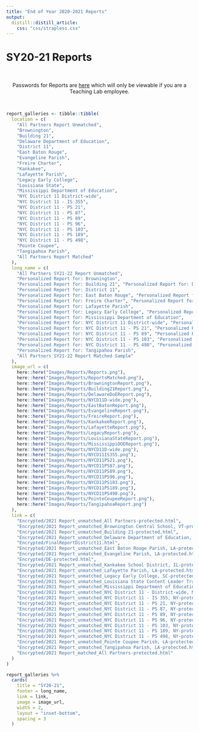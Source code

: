 ```yaml
---
title: "End of Year 2020-2021 Reports"
output: 
  distill::distill_article:
    css: "css/strapless.css"
---
```


# SY20-21 Reports

<br>

<center> Passwords for Reports are [here](https://docs.google.com/spreadsheets/d/1eAUdWEzc0R7WzpztOvutRp2FYDtpks37LSFV8sq8ezg/edit?usp=sharing) which will only be viewable if you are a Teaching Lab employee. </center>

<br>

```r
report_galleries <- tibble::tibble(
  location = c(
    "All Partners Report Unmatched",
    "Brownington",
    "Building 21",
    "Delaware Department of Education",
    "District 11",
    "East Baton Rouge",
    "Evangeline Parish",
    "Freire Charter",
    "Kankakee",
    "Lafayette Parish",
    "Legacy Early College",
    "Louisiana State",
    "Mississippi Department of Education",
    "NYC District 11 District-wide",
    "NYC District 11 - IS 355",
    "NYC District 11 - PS 21",
    "NYC District 11 - PS 87",
    "NYC District 11 - PS 89",
    "NYC District 11 - PS 96",
    "NYC District 11 - PS 103",
    "NYC District 11 - PS 189",
    "NYC District 11 - PS 498",
    "Pointe Coupee",
    "Tangipahoa Parish",
    "All Partners Report Matched"
  ),
  long_name = c(
    "All Partners SY21-22 Report Unmatched",
    "Personalized Report for: Brownington",
    "Personalized Report for: Building 21", "Personalized Report for: Delaware Department of Education",
    "Personalized Report for: District 11",
    "Personalized Report for: East Baton Rouge", "Personalized Report for: Evangeline Parish",
    "Personalized Report for: Freire Charter", "Personalized Report for: Kankakee",
    "Personalized Report for: Lafayette Parish",
    "Personalized Report for: Legacy Early College", "Personalized Report for: Louisiana State",
    "Personalized Report for: Mississippi Department of Education",
    "Personalized Report for: NYC District 11 District-wide", "Personalized Report for: NYC District 11 - IS 355",
    "Personalized Report for: NYC District 11 - PS 21", "Personalized Report for: NYC District 11 - PS 87",
    "Personalized Report for: NYC District 11 - PS 89", "Personalized Report for: NYC District 11 - PS 96",
    "Personalized Report for: NYC District 11 - PS 103", "Personalized Report for: NYC District 11 - PS 189",
    "Personalized Report for: NYC District 11 - PS 498", "Personalized Report for: Pointe Coupee",
    "Personalized Report for: Tangipahoa Parish",
    "All Partners SY21-22 Report Matched Sample"
  ),
  image_url = c(
    here::here("Images/Reports/Reports.png"),
    here::here("Images/Reports/ReportsMatched.png"),
    here::here("Images/Reports/BrowningtonReport.png"),
    here::here("Images/Reports/Building21Report.png"),
    here::here("Images/Reports/DelawareDoEReport.png"),
    here::here("Images/Reports/NYCD11D-wide.png"),
    here::here("Images/Reports/EastBatonReport.png"),
    here::here("Images/Reports/EvangelineReport.png"),
    here::here("Images/Reports/FreireReport.png"),
    here::here("Images/Reports/KankakeeReport.png"),
    here::here("Images/Reports/LafayetteReport.png"),
    here::here("Images/Reports/LegacyReport.png"),
    here::here("Images/Reports/LouisianaStateReport.png"),
    here::here("Images/Reports/MississippiDOEReport.png"),
    here::here("Images/Reports/NYCD11D-wide.png"),
    here::here("Images/Reports/NYCD11IS355.png"),
    here::here("Images/Reports/NYCD11PS21.png"),
    here::here("Images/Reports/NYCD11PS87.png"),
    here::here("Images/Reports/NYCD11PS89.png"),
    here::here("Images/Reports/NYCD11PS96.png"),
    here::here("Images/Reports/NYCD11PS103.png"),
    here::here("Images/Reports/NYCD11PS189.png"),
    here::here("Images/Reports/NYCD11PS498.png"),
    here::here("Images/Reports/PointeCoupeeReport.png"),
    here::here("Images/Reports/TangipahoaReport.png")
  ),
  link = c(
    "Encrypted/2021 Report_unmatched_All Partners-protected.html",
    "Encrypted/2021 Report_unmatched_Brownington Central School, VT-protected.html",
    "Encrypted/2021 Report_unmatched_Building 21-protected.html",
    "Encrypted/2021 Report_unmatched_Delaware Department of Education, DE-protected.html",
    "Encrypted/FinalReportDistrict11.html",
    "Encrypted/2021 Report_unmatched_East Baton Rouge Parish, LA-protected.html",
    "Encrypted/2021 Report_unmatched_Evangeline Parish, LA-protected.html",
    "Encrypted/DE-protected.html",
    "Encrypted/2021 Report_unmatched_Kankakee School District, IL-protected.html",
    "Encrypted/2021 Report_unmatched_Lafayette Parish, LA-protected.html",
    "Encrypted/2021 Report_unmatched_Legacy Early College, SC-protected.html",
    "Encrypted/2021 Report_unmatched_Louisiana State Content Leader Training, LA-protected.html",
    "Encrypted/2021 Report_unmatched_Mississippi Department of Education, MS-protected.html",
    "Encrypted/2021 Report_unmatched_NYC District 11 - District-wide, NY-protected.html",
    "Encrypted/2021 Report_unmatched_NYC District 11 - IS 355, NY-protected.html",
    "Encrypted/2021 Report_unmatched_NYC District 11 - PS 21, NY-protected.html",
    "Encrypted/2021 Report_unmatched_NYC District 11 - PS 87, NY-protected.html",
    "Encrypted/2021 Report_unmatched_NYC District 11 - PS 89, NY-protected.html",
    "Encrypted/2021 Report_unmatched_NYC District 11 - PS 96, NY-protected.html",
    "Encrypted/2021 Report_unmatched_NYC District 11 - PS 103, NY-protected.html",
    "Encrypted/2021 Report_unmatched_NYC District 11 - PS 189, NY-protected.html",
    "Encrypted/2021 Report_unmatched_NYC District 11 - PS 498, NY-protected.html",
    "Encrypted/2021 Report_unmatched_Pointe Coupee Parish, LA-protected.html",
    "Encrypted/2021 Report_unmatched_Tangipahoa Parish, LA-protected.html",
    "Encrypted/2021 Report_matched_All Partners-protected.html"
  )
)

report_galleries %>%
  cards(
    title = "SY20-21",
    footer = long_name,
    link = link,
    image = image_url,
    width = 2,
    layout = "inset-bottom",
    spacing = 3
  )
```